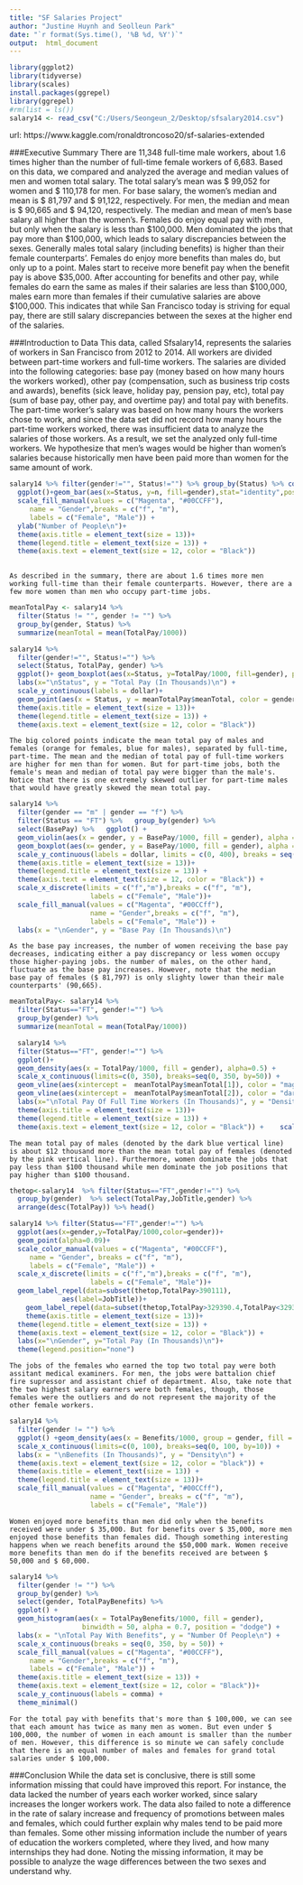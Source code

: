 ---
title: "SF Salaries Project"
author: "Justine Huynh and Seolleun Park"
date: "`r format(Sys.time(), '%B %d, %Y')`"
output:  html_document
---

```{r setup, include = F}
library(ggplot2)
library(tidyverse)
library(scales)
install.packages(ggrepel)
library(ggrepel)
#rm(list = ls())
salary14 <- read_csv("C:/Users/Seongeun_2/Desktop/sfsalary2014.csv")
```

url: https://www.kaggle.com/ronaldtroncoso20/sf-salaries-extended

###Executive Summary
There are 11,348 full-time male workers, about 1.6 times higher than the number of full-time female workers of 6,683. Based on this data, we compared and analyzed the average and median values of men and women total salary. The total salary's mean was $ 99,052 for women and $ 110,178 for men. For base salary, the women's median and mean is $ 81,797 and $ 91,122, respectively. For men, the median  and mean is  $ 90,665 and $ 94,120, respectively. The median and mean of men's base salary all higher than the women's. Females do enjoy equal pay with men, but only when the salary is less than $100,000. Men dominated the jobs that pay more than $100,000, which leads to salary discrepancies between the sexes. Generally males total salary (including benefits) is higher than their female counterparts'.
Females do enjoy more benefits than males do, but only up to a point. Males start to receive more benefit pay when the benefit pay is above $35,000.
After accounting for benefits and other pay, while females do earn the same as males if their salaries are less than $100,000, males earn more than females if their cumulative salaries are above $100,000. This indicates that while San Francisco today is striving for equal pay, there are still salary discrepancies between the sexes at the higher end of the salaries.

###Introduction to Data
This data, called Sfsalary14, represents the salaries of workers in San Francisco from 2012 to 2014. All workers are divided between part-time workers and full-time workers. The salaries are divided into the following categories: base pay (money based on how many hours the workers worked), other pay (compensation, such as business trip costs and awards), benefits (sick leave, holiday pay, pension pay, etc), total pay (sum of base pay, other pay, and overtime pay) and total pay with benefits. The part-time worker's salary was based on how many hours the workers chose to work, and since the data set did not record how many hours the part-time workers worked, there was insufficient data to analyze the salaries of those workers. As a result, we set the analyzed only full-time workers. We hypothesize that men's wages would be higher than women's salaries because historically men have been paid more than women for the same amount of work.


```{r, echo = T,fig.width=7, fig.height=4}
salary14 %>% filter(gender!="", Status!="") %>% group_by(Status) %>% count(Status , gender) %>% 
  ggplot()+geom_bar(aes(x=Status, y=n, fill=gender),stat="identity",position="dodge",alpha=0.7)+
  scale_fill_manual(values = c("Magenta", "#00CCFF"),
     name = "Gender",breaks = c("f", "m"),
     labels = c("Female", "Male")) +
  ylab("Number of People\n")+
  theme(axis.title = element_text(size = 13))+
  theme(legend.title = element_text(size = 13)) +
  theme(axis.text = element_text(size = 12, color = "Black")) 
  
```
```
As described in the summary, there are about 1.6 times more men working full-time than their female counterparts. However, there are a few more women than men who occupy part-time jobs.
```
```{r, fig.width=7, fig.height=4, echo = T}
meanTotalPay <- salary14 %>% 
  filter(Status != "", gender != "") %>% 
  group_by(gender, Status) %>% 
  summarize(meanTotal = mean(TotalPay/1000))

salary14 %>% 
  filter(gender!="", Status!="") %>% 
  select(Status, TotalPay, gender) %>% 
  ggplot()+ geom_boxplot(aes(x=Status, y=TotalPay/1000, fill=gender), position="dodge",alpha=0.5)+
  labs(x="\nStatus", y = "Total Pay (In Thousands)\n") +
  scale_y_continuous(labels = dollar)+
  geom_point(aes(x = Status, y = meanTotalPay$meanTotal, color = gender), data=meanTotalPay, size = 5) +
  theme(axis.title = element_text(size = 13))+
  theme(legend.title = element_text(size = 13)) +
  theme(axis.text = element_text(size = 12, color = "Black"))


```
```
The big colored points indicate the mean total pay of males and females (orange for females, blue for males), separated by full-time, part-time. The mean and the median of total pay of full-time workers are higher for men than for women. But for part-time jobs, both the female's mean and median of total pay were bigger than the male's. Notice that there is one extremely skewed outlier for part-time males that would have greatly skewed the mean total pay.
```

```{r gender vs TotalPay, fig.width=7, fig.height=4, echo = T}
salary14 %>% 
  filter(gender == "m" | gender == "f") %>% 
  filter(Status == "FT") %>%   group_by(gender) %>% 
  select(BasePay) %>%   ggplot() +
  geom_violin(aes(x = gender, y = BasePay/1000, fill = gender), alpha = 0.5) +
  geom_boxplot(aes(x= gender, y = BasePay/1000, fill = gender), alpha = 0.3) +
  scale_y_continuous(labels = dollar, limits = c(0, 400), breaks = seq(0, 400, by = 50))+
  theme(axis.title = element_text(size = 13))+
  theme(legend.title = element_text(size = 13)) +
  theme(axis.text = element_text(size = 12, color = "Black")) +
  scale_x_discrete(limits = c("f","m"),breaks = c("f", "m"),
                    labels = c("Female", "Male"))+
  scale_fill_manual(values = c("Magenta", "#00CCff"),
                    name = "Gender",breaks = c("f", "m"),
                    labels = c("Female", "Male")) +
  labs(x = "\nGender", y = "Base Pay (In Thousands)\n")
```
```
As the base pay increases, the number of women receiving the base pay decreases, indicating either a pay discrepancy or less women occupy those higher-paying jobs. the number of males, on the other hand, fluctuate as the base pay increases. However, note that the median base pay of females ($ 81,797) is only slighty lower than their male counterparts' (90,665).

```



```{r, fig.width=7, fig.height=4, echo = T}
meanTotalPay<- salary14 %>% 
  filter(Status=="FT", gender!="") %>% 
  group_by(gender) %>%  
  summarize(meanTotal = mean(TotalPay/1000))

  salary14 %>% 
  filter(Status=="FT", gender!="") %>%  
  ggplot()+
  geom_density(aes(x = TotalPay/1000, fill = gender), alpha=0.5) +
  scale_x_continuous(limits=c(0, 350), breaks=seq(0, 350, by=50)) +
  geom_vline(aes(xintercept =  meanTotalPay$meanTotal[1]), color = "magenta") +
  geom_vline(aes(xintercept =  meanTotalPay$meanTotal[2]), color = "dark blue")+
  labs(x="\nTotal Pay Of Full Time Workers (In Thousands)", y = "Density\n") +
  theme(axis.title = element_text(size = 13))+
  theme(legend.title = element_text(size = 13)) +
  theme(axis.text = element_text(size = 12, color = "Black")) +    scale_fill_manual(values = c("Magenta", "#00CCff"),name = "Gender",breaks = c("f", "m"),labels = c("Female", "Male"))

```
```
The mean total pay of males (denoted by the dark blue vertical line) is about $12 thousand more than the mean total pay of females (denoted by the pink vertical line). Furthermore, women dominate the jobs that pay less than $100 thousand while men dominate the job positions that pay higher than $100 thousand. 
```
```{r, echo = T,fig.width=7, fig.height=4}
thetop<-salary14  %>% filter(Status=="FT",gender!="") %>%  
  group_by(gender)  %>% select(TotalPay,JobTitle,gender) %>% 
  arrange(desc(TotalPay)) %>% head()

salary14 %>% filter(Status=="FT",gender!="") %>% 
  ggplot(aes(x=gender,y=TotalPay/1000,color=gender))+
  geom_point(alpha=0.09)+
  scale_color_manual(values = c("Magenta", "#00CCFF"),
     name = "Gender", breaks = c("f", "m"),
     labels = c("Female", "Male")) +
  scale_x_discrete(limits = c("f","m"),breaks = c("f", "m"),
                    labels = c("Female", "Male"))+
  geom_label_repel(data=subset(thetop,TotalPay>390111),
             aes(label=JobTitle))+
    geom_label_repel(data=subset(thetop,TotalPay>329390.4,TotalPay<329390.6),aes(label=JobTitle))+
    theme(axis.title = element_text(size = 13))+
  theme(legend.title = element_text(size = 13)) +
  theme(axis.text = element_text(size = 12, color = "Black")) +
  labs(x="\nGender", y="Total Pay (In Thousands)\n")+
  theme(legend.position="none")

```
```
The jobs of the females who earned the top two total pay were both assitant medical examiners. For men, the jobs were battalion chief fire supressor and assistant chief of department. Also, take note that the two highest salary earners were both females, though, those females were the outliers and do not represent the majority of the other female workers.
```

```{r, echo = T,fig.width=7, fig.height=4}
salary14 %>% 
  filter(gender != "") %>% 
  ggplot() +geom_density(aes(x = Benefits/1000, group = gender, fill = gender), alpha = 0.5) +
  scale_x_continuous(limits=c(0, 100), breaks=seq(0, 100, by=10)) +
  labs(x = "\nBenefits (In Thousands)", y = "Density\n") +
  theme(axis.text = element_text(size = 12, color = "black")) +
  theme(axis.title = element_text(size = 13)) +
  theme(legend.title = element_text(size = 13))+
  scale_fill_manual(values = c("Magenta", "#00CCff"),
                    name = "Gender", breaks = c("f", "m"),
                    labels = c("Female", "Male"))
```
```
Women enjoyed more benefits than men did only when the benefits received were under $ 35,000. But for benefits over $ 35,000, more men enjoyed those benefits than females did. Though something interesting happens when we reach benefits around the $50,000 mark. Women receive more benefits than men do if the benefits received are between $ 50,000 and $ 60,000.
```

```{r, fig.width=7, fig.height=4, echo = T}
salary14 %>% 
  filter(gender != "") %>% 
  group_by(gender) %>% 
  select(gender, TotalPayBenefits) %>%
  ggplot() +
  geom_histogram(aes(x = TotalPayBenefits/1000, fill = gender), 
                  binwidth = 50, alpha = 0.7, position = "dodge") +
  labs(x = "\nTotal Pay With Benefits", y = "Number Of People\n") +
  scale_x_continuous(breaks = seq(0, 350, by = 50)) +
  scale_fill_manual(values = c("Magenta", "#00CCFF"),
     name = "Gender",breaks = c("f", "m"),
     labels = c("Female", "Male")) +
  theme(axis.title = element_text(size = 13)) +
  theme(axis.text = element_text(size = 12, color = "Black"))+
  scale_y_continuous(labels = comma) +
  theme_minimal()
```

```
For the total pay with benefits that's more than $ 100,000, we can see that each amount has twice as many men as women. But even under $ 100,000, the number of women in each amount is smaller than the number of men. However, this difference is so minute we can safely conclude that there is an equal number of males and females for grand total salaries under $ 100,000. 
```

###Conclusion
While the data set is conclusive, there is still some information missing that could have improved this report. For instance, the data lacked the number of years each worker worked, since salary increases the longer workers work. The data also failed to note a difference in the rate of salary increase and frequency of promotions between males and females, which could further explain why males tend to be paid more than females. Some other missing information include the number of years of education the workers completed, where they lived, and how many internships they had done. Noting the missing information, it may be possible to analyze the wage differences between the two sexes and understand why.